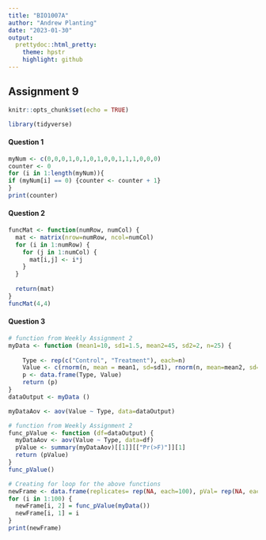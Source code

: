 ```yaml
---
title: "BIO1007A"
author: "Andrew Planting"
date: "2023-01-30"
output: 
  prettydoc::html_pretty:
    theme: hpstr
    highlight: github
---
```

## Assignment 9

```r
knitr::opts_chunk$set(echo = TRUE)
```

```r
library(tidyverse)
```

#### Question 1
``` r

myNum <- c(0,0,0,1,0,1,0,1,0,0,1,1,1,0,0,0)
counter <- 0
for (i in 1:length(myNum)){
if (myNum[i] == 0) {counter <- counter + 1}
}
print(counter)
```

#### Question 2
``` r
funcMat <- function(numRow, numCol) {
  mat <- matrix(nrow=numRow, ncol=numCol)
  for (i in 1:numRow) {
    for (j in 1:numCol) {
      mat[i,j] <- i*j
    }
  }
  
  return(mat)
}
funcMat(4,4)
```

#### Question 3
``` r
# function from Weekly Assignment 2
myData <- function (mean1=10, sd1=1.5, mean2=45, sd2=2, n=25) { 
  
    Type <- rep(c("Control", "Treatment"), each=n)
    Value <- c(rnorm(n, mean = mean1, sd=sd1), rnorm(n, mean=mean2, sd=sd2))
    p <- data.frame(Type, Value)
    return (p)
}
dataOutput <- myData ()

myDataAov <- aov(Value ~ Type, data=dataOutput)

# function from Weekly Assignment 2
func_pValue <- function (df=dataOutput) {
  myDataAov <- aov(Value ~ Type, data=df)
  pValue <- summary(myDataAov)[[1]][["Pr(>F)"]][1]
  return (pValue)
}
func_pValue()

# Creating for loop for the above functions
newFrame <- data.frame(replicates= rep(NA, each=100), pVal= rep(NA, each=100))
for (i in 1:100) {
  newFrame[i, 2] = func_pValue(myData())
  newFrame[i, 1] = i
}
print(newFrame)
```